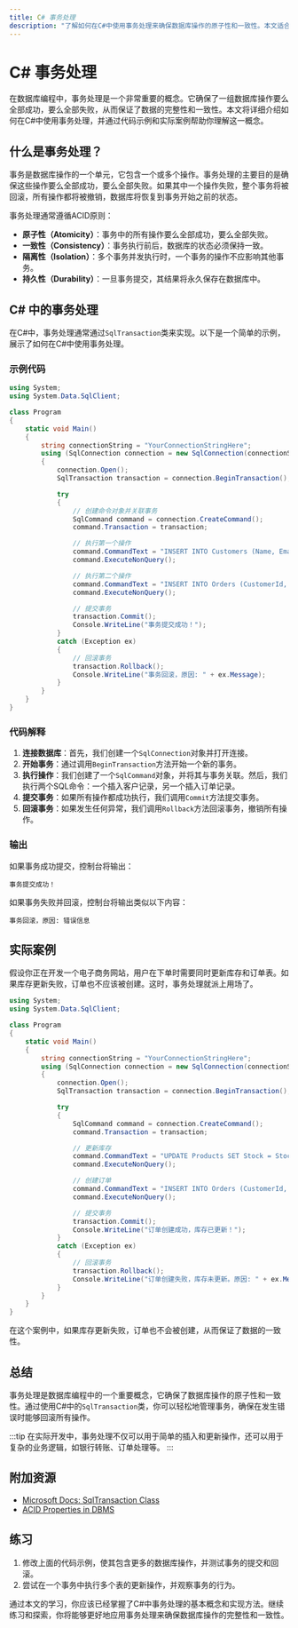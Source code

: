 ```yaml
---
title: C# 事务处理
description: "了解如何在C#中使用事务处理来确保数据库操作的原子性和一致性。本文适合初学者，包含代码示例和实际案例。"
---
```


# C# 事务处理

在数据库编程中，事务处理是一个非常重要的概念。它确保了一组数据库操作要么全部成功，要么全部失败，从而保证了数据的完整性和一致性。本文将详细介绍如何在C#中使用事务处理，并通过代码示例和实际案例帮助你理解这一概念。

## 什么是事务处理？

事务是数据库操作的一个单元，它包含一个或多个操作。事务处理的主要目的是确保这些操作要么全部成功，要么全部失败。如果其中一个操作失败，整个事务将被回滚，所有操作都将被撤销，数据库将恢复到事务开始之前的状态。

事务处理通常遵循ACID原则：

- **原子性（Atomicity）**：事务中的所有操作要么全部成功，要么全部失败。
- **一致性（Consistency）**：事务执行前后，数据库的状态必须保持一致。
- **隔离性（Isolation）**：多个事务并发执行时，一个事务的操作不应影响其他事务。
- **持久性（Durability）**：一旦事务提交，其结果将永久保存在数据库中。

## C# 中的事务处理

在C#中，事务处理通常通过`SqlTransaction`类来实现。以下是一个简单的示例，展示了如何在C#中使用事务处理。

### 示例代码

```csharp
using System;
using System.Data.SqlClient;

class Program
{
    static void Main()
    {
        string connectionString = "YourConnectionStringHere";
        using (SqlConnection connection = new SqlConnection(connectionString))
        {
            connection.Open();
            SqlTransaction transaction = connection.BeginTransaction();

            try
            {
                // 创建命令对象并关联事务
                SqlCommand command = connection.CreateCommand();
                command.Transaction = transaction;

                // 执行第一个操作
                command.CommandText = "INSERT INTO Customers (Name, Email) VALUES ('John Doe', 'john@example.com')";
                command.ExecuteNonQuery();

                // 执行第二个操作
                command.CommandText = "INSERT INTO Orders (CustomerId, OrderDate) VALUES (1, GETDATE())";
                command.ExecuteNonQuery();

                // 提交事务
                transaction.Commit();
                Console.WriteLine("事务提交成功！");
            }
            catch (Exception ex)
            {
                // 回滚事务
                transaction.Rollback();
                Console.WriteLine("事务回滚，原因: " + ex.Message);
            }
        }
    }
}
```

### 代码解释

1. **连接数据库**：首先，我们创建一个`SqlConnection`对象并打开连接。
2. **开始事务**：通过调用`BeginTransaction`方法开始一个新的事务。
3. **执行操作**：我们创建了一个`SqlCommand`对象，并将其与事务关联。然后，我们执行两个SQL命令：一个插入客户记录，另一个插入订单记录。
4. **提交事务**：如果所有操作都成功执行，我们调用`Commit`方法提交事务。
5. **回滚事务**：如果发生任何异常，我们调用`Rollback`方法回滚事务，撤销所有操作。

### 输出

如果事务成功提交，控制台将输出：

```
事务提交成功！
```

如果事务失败并回滚，控制台将输出类似以下内容：

```
事务回滚，原因: 错误信息
```

## 实际案例

假设你正在开发一个电子商务网站，用户在下单时需要同时更新库存和订单表。如果库存更新失败，订单也不应该被创建。这时，事务处理就派上用场了。

```csharp
using System;
using System.Data.SqlClient;

class Program
{
    static void Main()
    {
        string connectionString = "YourConnectionStringHere";
        using (SqlConnection connection = new SqlConnection(connectionString))
        {
            connection.Open();
            SqlTransaction transaction = connection.BeginTransaction();

            try
            {
                SqlCommand command = connection.CreateCommand();
                command.Transaction = transaction;

                // 更新库存
                command.CommandText = "UPDATE Products SET Stock = Stock - 1 WHERE ProductId = 1";
                command.ExecuteNonQuery();

                // 创建订单
                command.CommandText = "INSERT INTO Orders (CustomerId, ProductId, Quantity) VALUES (1, 1, 1)";
                command.ExecuteNonQuery();

                // 提交事务
                transaction.Commit();
                Console.WriteLine("订单创建成功，库存已更新！");
            }
            catch (Exception ex)
            {
                // 回滚事务
                transaction.Rollback();
                Console.WriteLine("订单创建失败，库存未更新。原因: " + ex.Message);
            }
        }
    }
}
```

在这个案例中，如果库存更新失败，订单也不会被创建，从而保证了数据的一致性。

## 总结

事务处理是数据库编程中的一个重要概念，它确保了数据库操作的原子性和一致性。通过使用C#中的`SqlTransaction`类，你可以轻松地管理事务，确保在发生错误时能够回滚所有操作。

:::tip
在实际开发中，事务处理不仅可以用于简单的插入和更新操作，还可以用于复杂的业务逻辑，如银行转账、订单处理等。
:::

## 附加资源

- [Microsoft Docs: SqlTransaction Class](https://docs.microsoft.com/en-us/dotnet/api/system.data.sqlclient.sqltransaction)
- [ACID Properties in DBMS](https://www.geeksforgeeks.org/acid-properties-in-dbms/)

## 练习

1. 修改上面的代码示例，使其包含更多的数据库操作，并测试事务的提交和回滚。
2. 尝试在一个事务中执行多个表的更新操作，并观察事务的行为。

通过本文的学习，你应该已经掌握了C#中事务处理的基本概念和实现方法。继续练习和探索，你将能够更好地应用事务处理来确保数据库操作的完整性和一致性。